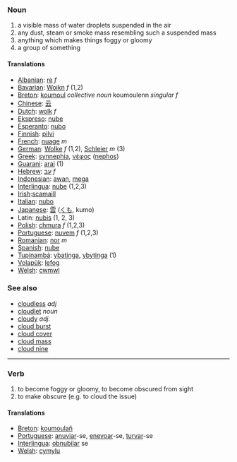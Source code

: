 === Noun ===
# a visible mass of water droplets suspended in the air
# any dust, steam or smoke mass resembling such a suspended mass
# anything which makes things foggy or gloomy
# a group of something

==== Translations ====

*[[Albanian]]: [[re]] ''f''
*[[Bavarian]]: [[Woikn]] ''f'' (1,2)
*[[Breton]]: [[koumoul]] ''collective noun'' koumoulenn ''singular f''
*[[Chinese]]: [[云]]
*[[Dutch]]: [[wolk]] ''f''
*[[Ekspreso]]: [[nube]]
*[[Esperanto]]: [[nubo]]
*[[Finnish]]: [[pilvi]]
*[[French]]: [[nuage]] ''m''
*[[German]]: [[Wolke]] ''f'' (1,2), [[Schleier]] ''m'' (3)
*[[Greek]]: [[synnephia]], [[νέφος]] ([[nephos]])
*[[Guarani]]: [[arai]] (1)
*[[Hebrew]]: [[עב]] ''f''
*[[Indonesian]]: [[awan]], [[mega]]
*[[Interlingua]]: [[nube]] (1,2,3)
*[[Irish]]:[[scamaill]]
*[[Italian]]: [[nubo]]
*[[Japanese]]: [[雲]] ([[くも]], kumo)
*Latin: [[nubis]] (1, 2, 3)
*[[Polish]]: [[chmura]] ''f'' (1,2,3)
*[[Portuguese]]: [[nuvem]] ''f'' (1,2,3)
*[[Romanian]]: [[nor]] ''m''
*[[Spanish]]: [[nube]]
*[[Tupinambá]]: [[ybatinga]], [[ybytinga]] (1)
*[[Volapük]]: [[lefog]]
*[[Welsh]]: [[cwmwl]]

=== See also ===
*[[cloudless]] ''adj''
*[[cloudlet]] ''noun''
*[[cloudy]] ''adj.''
*[[cloud burst]]
*[[cloud cover]]
*[[cloud mass]]
*[[cloud nine]]

----

=== Verb ===
# to become foggy or gloomy, to become obscured from sight
# to make obscure (e.g. to cloud the issue)

==== Translations ====
*[[Breton]]: [[koumoulañ]]
*[[Portuguese]]: [[anuviar]]-se, [[enevoar]]-se, [[turvar]]-se
*[[Interlingua]]: [[obnubilar]] se
*[[Welsh]]: [[cymylu]]